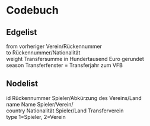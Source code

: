 # Codebuch				
## Edgelist				
from	vorheriger Verein/Rückennummer			
to	Rückennummer/Nationalität			
weight	Transfersumme in Hundertausend Euro gerundet			
season	Transferfenster = Transferjahr zum VFB			
				
## Nodelist				
id	Rückennummer Spieler/Abkürzung des Vereins/Land		
name	Name Spieler/Verein/			
country	Nationalität Spieler/Land Transferverein			
type	1=Spieler, 2=Verein			
